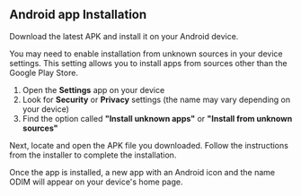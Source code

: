 ## Android app Installation

Download the latest APK and install it on your Android device.

You may need to enable installation from unknown sources in your device settings. This setting allows you to install apps from sources other than the Google Play Store.

1. Open the **Settings** app on your device  
2. Look for **Security** or **Privacy** settings (the name may vary depending on your device)  
3. Find the option called **"Install unknown apps"** or **"Install from unknown sources"**

Next, locate and open the APK file you downloaded. Follow the instructions from the installer to complete the installation.

Once the app is installed, a new app with an Android icon and the name ODIM will appear on your device's home page.